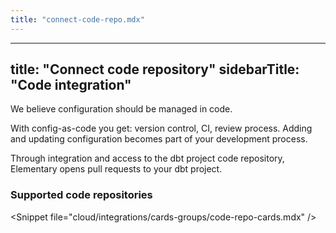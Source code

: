 ```yaml
---
title: "connect-code-repo.mdx"
---
```


---
title: "Connect code repository"
sidebarTitle: "Code integration"
---

We believe configuration should be managed in code.

With config-as-code you get: version control, CI, review process.
Adding and updating configuration becomes part of your development process.

Through integration and access to the dbt project code repository, Elementary opens pull requests to your dbt project.

### Supported code repositories

&lt;Snippet file="cloud/integrations/cards-groups/code-repo-cards.mdx" /&gt;
